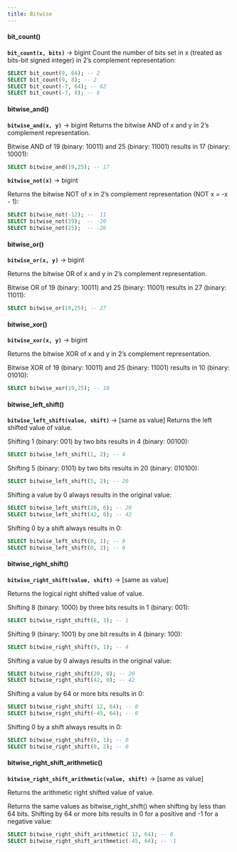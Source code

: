 ```yaml
---
title: Bitwise
---
```


#### bit_count()
**``bit_count(x, bits)``** → bigint
Count the number of bits set in x (treated as bits-bit signed integer) in 2’s complement representation:
```sql
SELECT bit_count(9, 64); -- 2
SELECT bit_count(9, 8); -- 2
SELECT bit_count(-7, 64); -- 62
SELECT bit_count(-7, 8); -- 6
```
#### bitwise_and()
**``bitwise_and(x, y)``** → bigint
Returns the bitwise AND of x and y in 2’s complement representation.

Bitwise AND of 19 (binary: 10011) and 25 (binary: 11001) results in 17 (binary: 10001):
```sql
SELECT bitwise_and(19,25); -- 17
```
**``bitwise_not(x)``** → bigint

Returns the bitwise NOT of x in 2’s complement representation (NOT x = -x - 1):

```sql
SELECT bitwise_not(-12); --  11
SELECT bitwise_not(19);  -- -20
SELECT bitwise_not(25);  -- -26
```
#### bitwise_or()
**``bitwise_or(x, y)``** → bigint

Returns the bitwise OR of x and y in 2’s complement representation.

Bitwise OR of 19 (binary: 10011) and 25 (binary: 11001) results in 27 (binary: 11011):
```sql
SELECT bitwise_or(19,25); -- 27
```

#### bitwise_xor()
**``bitwise_xor(x, y)``** → bigint

Returns the bitwise XOR of x and y in 2’s complement representation.

Bitwise XOR of 19 (binary: 10011) and 25 (binary: 11001) results in 10 (binary: 01010):
```sql
SELECT bitwise_xor(19,25); -- 10
```

#### bitwise_left_shift()
**``bitwise_left_shift(value, shift)``** → [same as value]
Returns the left shifted value of value.

Shifting 1 (binary: 001) by two bits results in 4 (binary: 00100):
```sql
SELECT bitwise_left_shift(1, 2); -- 4
```
Shifting 5 (binary: 0101) by two bits results in 20 (binary: 010100):
```sql
SELECT bitwise_left_shift(5, 2); -- 20
```
Shifting a value by 0 always results in the original value:
```sql
SELECT bitwise_left_shift(20, 0); -- 20
SELECT bitwise_left_shift(42, 0); -- 42
```
Shifting 0 by a shift always results in 0:
```sql
SELECT bitwise_left_shift(0, 1); -- 0
SELECT bitwise_left_shift(0, 2); -- 0
```

#### bitwise_right_shift()
**``bitwise_right_shift(value, shift)``** → [same as value]

Returns the logical right shifted value of value.

Shifting 8 (binary: 1000) by three bits results in 1 (binary: 001):

```sql
SELECT bitwise_right_shift(8, 3); -- 1
```
Shifting 9 (binary: 1001) by one bit results in 4 (binary: 100):

```sql
SELECT bitwise_right_shift(9, 1); -- 4
```
Shifting a value by 0 always results in the original value:

```sql
SELECT bitwise_right_shift(20, 0); -- 20
SELECT bitwise_right_shift(42, 0); -- 42
```
Shifting a value by 64 or more bits results in 0:

```sql
SELECT bitwise_right_shift( 12, 64); -- 0
SELECT bitwise_right_shift(-45, 64); -- 0
```
Shifting 0 by a shift always results in 0:

```sql
SELECT bitwise_right_shift(0, 1); -- 0
SELECT bitwise_right_shift(0, 2); -- 0
```

#### bitwise_right_shift_arithmetic()
**``bitwise_right_shift_arithmetic(value, shift)``** → [same as value]

Returns the arithmetic right shifted value of value.

Returns the same values as bitwise_right_shift() when shifting by less than 64 bits. Shifting by 64 or more bits results in 0 for a positive and -1 for a negative value:

```sql
SELECT bitwise_right_shift_arithmetic( 12, 64); -- 0
SELECT bitwise_right_shift_arithmetic(-45, 64); -- -1
```